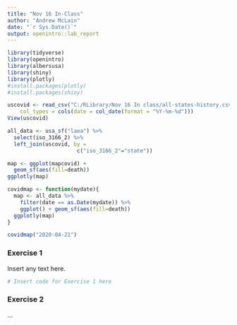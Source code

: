 ---
title: "Nov 16 In-Class"
author: "Andrew McLain"
date: "`r Sys.Date()`"
output: openintro::lab_report
---

```{r load-packages, message=FALSE}
library(tidyverse)
library(openintro)
library(albersusa)
library(shiny)
library(plotly)
#install.packages(plotly)
#install.packages(shiny)

uscovid <- read_csv("C:/RLibrary/Nov 16 In class/all-states-history.csv", 
    col_types = cols(date = col_date(format = "%Y-%m-%d")))
View(uscovid)

all_data <- usa_sf("laea") %>%
  select(iso_3166_2) %>%
  left_join(uscovid, by = 
                      c("iso_3166_2"="state"))

map <- ggplot(mapcovid) +
  geom_sf(aes(fill=death))
ggplotly(map)

covidmap <- function(mydate){
  map <- all_data %>%
    filter(date == as.Date(mydate)) %>%
    ggplot() + geom_sf(aes(fill=death))
  ggplotly(map)
}

covidmap("2020-04-21")
```

### Exercise 1

Insert any text here.

```{r code-chunk-label}
# Insert code for Exercise 1 here
```

### Exercise 2

...

